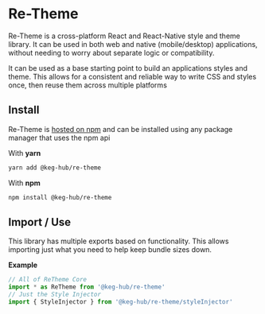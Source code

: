 <!--- Re-Theme.stories.mdx -->


<Meta title="Re-Theme" />

# Re-Theme

Re-Theme is a cross-platform React and React-Native style and theme library.
It can be used in both web and native (mobile/desktop) applications, without needing to worry about separate logic or compatibility.

It can be used as a base starting point to build an applications styles and theme. This allows for a consistent and reliable way to write CSS and styles once, then reuse them across multiple platforms

## Install
Re-Theme is [hosted on npm](https://www.npmjs.com/package/@keg-hub/re-theme) and can be installed using any package manager that uses the npm api

With **yarn**
```bash
yarn add @keg-hub/re-theme
```
With **npm**
```bash
npm install @keg-hub/re-theme
```

## Import / Use

This library has multiple exports based on functionality. This allows importing just what you need to help keep bundle sizes down.

**Example**

```js
// All of ReTheme Core
import * as ReTheme from '@keg-hub/re-theme'
// Just the Style Injector
import { StyleInjector } from '@keg-hub/re-theme/styleInjector'
```
